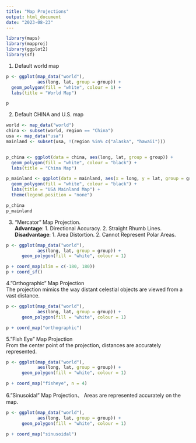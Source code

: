 ```yaml
---
title: "Map Projections"
output: html_document
date: "2023-08-23"
---
```


```r
library(maps)
library(mapproj)
library(ggplot2)
library(sf)
```

1. Default world map
```r
p <- ggplot(map_data("world"),
            aes(long, lat, group = group)) +
  geom_polygon(fill = "white", colour = 1) +
  labs(title = "World Map")

p
```

2. Default CHINA and U.S. map
```r
world <- map_data("world")
china <- subset(world, region == "China")
usa <- map_data("usa")
mainland <- subset(usa, !(region %in% c("alaska", "hawaii")))


p_china <- ggplot(data = china, aes(long, lat, group = group)) +
  geom_polygon(fill = "white", colour = "black") +
  labs(title = "China Map")

p_mainland <- ggplot(data = mainland, aes(x = long, y = lat, group = group)) +
  geom_polygon(fill = "white", colour = "black") +
  labs(title = "USA Mainland Map") +
  theme(legend.position = "none")

p_china
p_mainland
```

3. "Mercator" Map Projection.\
**Advantage**: 1. Directional Accuracy. 2. Straight Rhumb Lines.\
**Disadvantage**: 1. Area Distortion. 2. Cannot Represent Polar Areas.
```r
p <- ggplot(map_data("world"),
            aes(long, lat, group = group)) +
      geom_polygon(fill = "white", colour = 1)

p + coord_map(xlim = c(-180, 180))
p + coord_sf() 
```

4."Orthographic" Map Projection\
The projection mimics the way distant celestial objects are viewed from a vast distance.
```r
p <- ggplot(map_data("world"),
            aes(long, lat, group = group)) +
      geom_polygon(fill = "white", colour = 1)

p + coord_map("orthographic") 
```

5."Fish Eye" Map Projection\
From the center point of the projection, distances are accurately represented. 
```r
p <- ggplot(map_data("world"),
            aes(long, lat, group = group)) +
      geom_polygon(fill = "white", colour = 1)

p + coord_map("fisheye", n = 4)
```

6."Sinusoidal" Map Projection、
Areas are represented accurately on the map.
```r
p <- ggplot(map_data("world"),
            aes(long, lat, group = group)) +
      geom_polygon(fill = "white", colour = 1)

p + coord_map("sinusoidal") 
```






